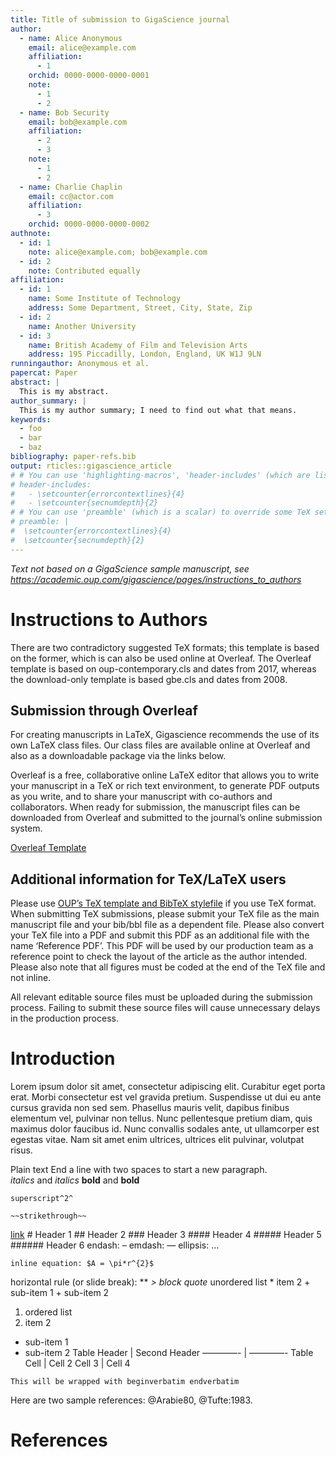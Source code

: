 ```yaml
---
title: Title of submission to GigaScience journal
author:
  - name: Alice Anonymous
    email: alice@example.com
    affiliation:
      - 1
    orchid: 0000-0000-0000-0001
    note:
      - 1
      - 2
  - name: Bob Security
    email: bob@example.com
    affiliation:
      - 2
      - 3
    note:
      - 1
      - 2
  - name: Charlie Chaplin
    email: cc@actor.com
    affiliation:
      - 3
    orchid: 0000-0000-0000-0002
authnote:
  - id: 1
    note: alice@example.com; bob@example.com
  - id: 2
    note: Contributed equally
affiliation:
  - id: 1
    name: Some Institute of Technology
    address: Some Department, Street, City, State, Zip
  - id: 2
    name: Another University
  - id: 3
    name: British Academy of Film and Television Arts
    address: 195 Piccadilly, London, England, UK W1J 9LN
runningauthor: Anonymous et al.
papercat: Paper
abstract: |
  This is my abstract.
author_summary: |
  This is my author summary; I need to find out what that means.
keywords:
  - foo
  - bar
  - baz
bibliography: paper-refs.bib
output: rticles::gigascience_article
# # You can use 'highlighting-macros', 'header-includes' (which are lists) to override some TeX settings, e.g.,
# header-includes:
#   - \setcounter{errorcontextlines}{4}
#   - \setcounter{secnumdepth}{2}
# # You can use 'preamble' (which is a scalar) to override some TeX settings, e.g.,
# preamble: |
#  \setcounter{errorcontextlines}{4}
#  \setcounter{secnumdepth}{2}
---
```



_Text *not* based on a GigaScience sample manuscript, see [https://academic.oup.com/gigascience/pages/instructions_to_authors](https://academic.oup.com/gigascience/pages/instructions_to_authors)_

# Instructions to Authors

There are two contradictory suggested TeX formats; this template is based on the former, which is can also be used online at Overleaf.  The Overleaf template is based on oup-contemporary.cls and dates from 2017, whereas the download-only template is based gbe.cls and dates from 2008.

## Submission through Overleaf
For creating manuscripts in LaTeX, Gigascience recommends the use of its own LaTeX class files. Our class files are available online at Overleaf and also as a downloadable package via the links below.

Overleaf is a free, collaborative online LaTeX editor that allows you to write your manuscript in a TeX or rich text environment, to generate PDF outputs as you write, and to share your manuscript with co-authors and collaborators. When ready for submission, the manuscript files can be downloaded from Overleaf and submitted to the journal’s online submission system.

[Overleaf Template](https://www.overleaf.com/latex/templates/template-for-gigascience-journal-manuscript-submissions/shgtrssvbjhs)

## Additional information for TeX/LaTeX users

Please use [OUP’s TeX template and BibTeX stylefile](https://academic.oup.com/DocumentLibrary/GigaScience/GIGSCI%20TeX%20template.zip) if you use TeX format. When submitting TeX submissions, please submit your TeX file as the main manuscript file and your bib/bbl file as a dependent file. Please also convert your TeX file into a PDF and submit this PDF as an additional file with the name 'Reference PDF'. This PDF will be used by our production team as a reference point to check the layout of the article as the author intended. Please also note that all figures must be coded at the end of the TeX file and not inline.

All relevant editable source files must be uploaded during the submission process. Failing to submit these source files will cause unnecessary delays in the production process.

# Introduction

Lorem ipsum dolor sit amet, consectetur adipiscing elit. Curabitur eget porta erat. Morbi consectetur est vel gravida pretium. Suspendisse ut dui eu ante cursus gravida non sed sem. Phasellus mauris velit, dapibus finibus elementum vel, pulvinar non tellus. Nunc pellentesque pretium diam, quis maximus dolor faucibus id. Nunc convallis sodales ante, ut ullamcorper est egestas vitae. Nam sit amet enim ultrices, ultrices elit pulvinar, volutpat risus.


Plain text
End a line with two spaces to start a new paragraph.  
*italics* and _italics_
**bold** and __bold__
```
superscript^2^
```
```
~~strikethrough~~
```
[link](www.rstudio.com)
# Header 1
## Header 2
### Header 3
#### Header 4
##### Header 5
###### Header 6
endash: --
emdash: ---
ellipsis: ...
```
inline equation: $A = \pi*r^{2}$
```

horizontal rule (or slide break):
***
> block quote
* unordered list
* item 2
 + sub-item 1
 + sub-item 2

1. ordered list
2. item 2
 + sub-item 1
 + sub-item 2
Table Header | Second Header
------------- | -------------
Table Cell | Cell 2
Cell 3 | Cell 4 

```
This will be wrapped with beginverbatim endverbatim
```


Here are two sample references: @Arabie80, @Tufte:1983.

# References {#references .unnumbered}

